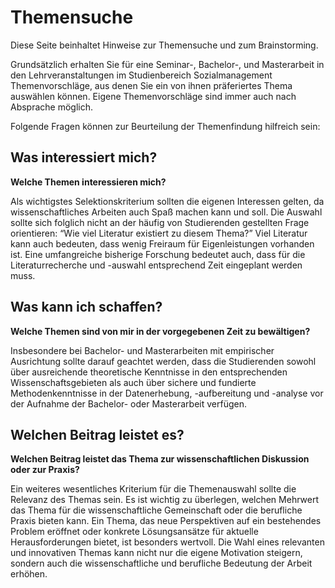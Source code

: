 # Themensuche {#sec-A-themensuche}

Diese Seite beinhaltet Hinweise zur Themensuche und zum Brainstorming.

Grundsätzlich erhalten Sie für eine Seminar-, Bachelor-, und Masterarbeit in den Lehrveranstaltungen im Studienbereich Sozialmanagement Themenvorschläge, aus denen Sie ein von ihnen präferiertes Thema auswählen können. Eigene Themenvorschläge sind immer auch nach Absprache möglich.

Folgende Fragen können zur Beurteilung der Themenfindung hilfreich sein:

::: panel-tabset
## Was interessiert mich?

**Welche Themen interessieren mich?**

Als wichtigstes Selektionskriterium sollten die eigenen Interessen gelten, da wissenschaftliches Arbeiten auch Spaß machen kann und soll. Die Auswahl sollte sich folglich nicht an der häufig von Studierenden gestellten Frage orientieren: "Wie viel Literatur existiert zu diesem Thema?" Viel Literatur kann auch bedeuten, dass wenig Freiraum für Eigenleistungen vorhanden ist. Eine umfangreiche bisherige Forschung bedeutet auch, dass für die Literaturrecherche und -auswahl entsprechend Zeit eingeplant werden muss.

## Was kann ich schaffen?

**Welche Themen sind von mir in der vorgegebenen Zeit zu bewältigen?**

Insbesondere bei Bachelor- und Masterarbeiten mit empirischer Ausrichtung sollte darauf geachtet werden, dass die Studierenden sowohl über ausreichende theoretische Kenntnisse in den entsprechenden Wissenschaftsgebieten als auch über sichere und fundierte Methodenkenntnisse in der Datenerhebung, -aufbereitung und -analyse vor der Aufnahme der Bachelor- oder Masterarbeit verfügen.

## Welchen Beitrag leistet es?

**Welchen Beitrag leistet das Thema zur wissenschaftlichen Diskussion oder zur Praxis?**

Ein weiteres wesentliches Kriterium für die Themenauswahl sollte die Relevanz des Themas sein. Es ist wichtig zu überlegen, welchen Mehrwert das Thema für die wissenschaftliche Gemeinschaft oder die berufliche Praxis bieten kann. Ein Thema, das neue Perspektiven auf ein bestehendes Problem eröffnet oder konkrete Lösungsansätze für aktuelle Herausforderungen bietet, ist besonders wertvoll. Die Wahl eines relevanten und innovativen Themas kann nicht nur die eigene Motivation steigern, sondern auch die wissenschaftliche und berufliche Bedeutung der Arbeit erhöhen.
:::
